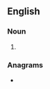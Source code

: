 ==English==

===Noun===
{{head|en|noun plural form}}

# {{plural of|scolder|lang=en}}

===Anagrams===
* {{anagrams|en|cordless}}